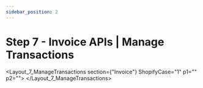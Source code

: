 ```yaml
---
sidebar_position: 2
---
```


# Step 7 - Invoice APIs | Manage Transactions

<Layout_7_ManageTransactions
    section={"Invoice"}
    ShopifyCase="1"
    p1=""
    p2="">
</Layout_7_ManageTransactions>
<DocCardList />

